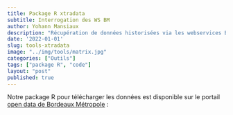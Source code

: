 ```yaml
---
title: Package R xtradata
subtitle: Interrogation des WS BM
author: Yohann Mansiaux
description: "Récupération de données historisées via les webservices BM"
date: '2022-01-01'
slug: tools-xtradata
image: "../img/tools/matrix.jpg"
categories: ["Outils"]
tags: ["package R", "code"]
layout: "post"
published: true
---
```


Notre package R pour télécharger les données est disponible sur le portail [open data de Bordeaux Métropole](https://opendata.bordeaux-metropole.fr/explore/dataset/met_package_r/information/) : 

